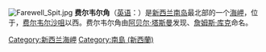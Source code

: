{{Unreferenced|time=2021-04-18T06:26:48+00:00}}
[[File:Farewell_Spit.jpg|thumb]]
'''费尔韦尔角'''（[[英语|英语]]：'''{{lang|en|Cape Farewell}}'''）是[[新西兰|新西兰]][[南島_(新西蘭)|南岛]]最北部的一个[[海岬|海岬]]，位于{{coord|40|29|54|S|172|41|07|E}}，[[费尔韦尔沙咀|费尔韦尔沙咀]]以西。费尔韦尔角由[[阿贝尔·塔斯曼|阿贝尔·塔斯曼]]发现、[[詹姆斯·库克|詹姆斯·库克]]命名。
{{Oceania-geo-stub}}
[[Category:新西兰海岬|Category:新西兰海岬]]
[[Category:南島_(新西蘭)|Category:南島 (新西蘭)]]